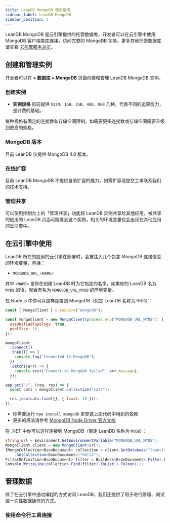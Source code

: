 ```yaml
---
title: LeanDB MongoDB 使用指南
sidebar_label: LeanDB MongoDB
sidebar_position: 3
---
```



LeanDB MongoDB 是云引擎提供的托管数据库，开发者可以在云引擎中使用 MongoDB 客户端类库连接，访问完整的 MongoDB 功能，更多其他托管数据库请查看 [云引擎服务总览](/sdk/engine/overview)。

## 创建和管理实例

开发者可以在 **<Path to="engine" /> > 数据库 > MongoDB** 页面创建和管理 LeanDB MongoDB 实例。

### 创建实例

<LeandbCreateInstance>

- **实例规格** 目前提供 `512M`、`1GB`、`2GB`、`4GB`、`8GB` 几种，代表不同的运算能力，是计费的基础。

每种规格有固定的连接数和存储空间限制，如需要更多连接数或存储空间需要升级到更高的规格。

</LeandbCreateInstance>

### MongoDB 版本

目前 LeanDB 仅提供 MongoDB 4.0 版本。

### 在线扩容

目前 LeanDB MongoDB 不提供自助扩容的能力，如需扩容请提交工单联系我们的技术支持。

### 管理共享

可以使用控制台上的「管理共享」功能将 LeanDB 实例共享给其他应用，被共享的应用的 LeanDB 页面可能看到这个实例，相关的环境变量也会出现在其他应用的云引擎中。

## 在云引擎中使用

LeanDB 所在的应用的云引擎在部署时，会被注入几个包含 MongoDB 连接信息的环境变量，包括：

- `MONGODB_URL_<NAME>`

其中 `<NAME>` 是你在创建 LeanDB 时为它指定的名字，如果你的 LeanDB 名为 `MYDB` 的话，就会有名为 `MONGODB_URL_MYDB` 的环境变量。

<EngineRuntimes>
<TabItem value='nodejs'>

在 Node.js 中你可以这样连接到 MongoDB（假定 LeanDB 名称为 `MYDB`）：

```js title='app.js'
const { MongoClient } = require("mongodb");

const mongoClient = new MongoClient(process.env["MONGODB_URL_MYDB"], {
  useUnifiedTopology: true,
  poolSize: 10,
});

mongoClient
  .connect()
  .then(() => {
    console.log("Connected to MongoDB");
  })
  .catch((err) => {
    console.eror("Connect to MongoDB failed", err.message);
  });

app.get("/", (req, res) => {
  const cats = mongoClient.collection("cats");

  res.json(cats.find({}, { limit: 10 }));
});
```

- 你需要运行 `npm install mongodb` 来安装上面代码中用到的依赖
- 更多的用法请参考 [MongoDB Node Driver 官方文档](https://www.mongodb.com/docs/drivers/node/current/)

</TabItem>
<TabItem value='dotnet'>

在 .NET 中你可以这样连接到 MongoDB（假定 LeanDB 名称为 `MYDB`）：

```cs
string url = Environment.GetEnvironmentVariable("MONGODB_URL_MYDB");
MongoClient client = new MongoClient(url);
IMongoCollection<BsonDocument> collection = client.GetDatabase("leancloud")
    .GetCollection<BsonDocument>("hello");
FilterDefinition<BsonDocument> filter = Builders<BsonDocument>.Filter.Empty;
Console.WriteLine(collection.Find(filter).ToList().ToJson());
```

</TabItem>
</EngineRuntimes>

## 管理数据

除了在云引擎中通过编程的方式访问 LeanDB，我们还提供了用于进行管理、调试或一次性数据操作的方式。

### 使用命令行工具连接

<LeandbCliAccess />
